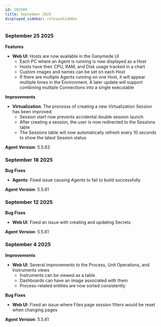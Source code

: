 ```yaml
---
id: 202509
title: September 2025
displayed_sidebar: releaseSideBar
---
```

### September 25 2025

**Features**
- **Web UI**: Hosts are now available in the Ganymede UI
  - Each PC where an Agent is running is now displayed as a Host
  - Hosts have their CPU, RAM, and Disk usage tracked in a chart
  - Custom images and names can be set on each Host
  - If there are multiple Agents running on one Host, it will appear multiple times in the Environment. A later update will support combining multiple Connections into a single executable


**Improvements**
- **Virtualization**: The processs of creating a new Virtualization Session has been improved:
  - Session start now prevents accidental double session launch
  - After creating a session, the user is now redirected to the Sessions table
  - The Sessions table will now automatically refresh every 10 seconds to show the latest Session status

**Agent Version**: 5.5.63

### September 18 2025

**Bug Fixes**
- **Agents**: Fixed issue causing Agents to fail to build successfully

**Agent Version**: 5.5.61

### September 12 2025

**Bug Fixes**
- **Web UI**: Fixed an issue with creating and updating Secrets

**Agent Version**: 5.5.61


### September 4 2025

**Improvements**
- **Web UI**: Several improvements to the Process, Unit Operations, and Instruments views
    - Instruments can be viewed as a table
    - Dashboards can have an image associated with them
    - Process-related entities are now sorted consistently

**Bug Fixes**
- **Web UI**: Fixed an issue where Files page session filters would be reset when changing pages

**Agent Version**: 5.5.61
